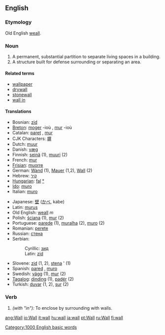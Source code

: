 ==English==

{{rank|honour|individual|girls|808|wall|cry|step|turning}}

===Etymology===
Old English [[weall]].

===Noun===
{{en-noun-reg}}

# A permanent, substantial partition to separate living spaces in a building.
# A structure built for defense surrounding or separating an area.

====Related terms====
*[[wallpaper]]
*[[drywall]]
*[[stonewall]]
*[[wall in]]

====Translations====
{{top}}
*Bosnian: [[zid#Bosnian|zid]] {{m}}
*[[Breton]]: [[moger]] {{f}} -ioù {{p}}, [[mur]] {{f}} -ioù {{p}}
*Catalan: [[paret]] {{f}}, [[mur]] {{m}}
*CJK Characters: [[塀]]
*Dutch: [[muur]]
*Danish: [[væg]]
*Finnish: [[seinä]] (1), [[muuri]] (2)
*French: [[mur]] {{m}}
*[[Frisian]]: [[muorre]]
*German: [[Wand]] {{f}} (1), [[Mauer]] {{f}} (1,2), [[Wall]] {{m}} (2)
*Hebrew: [[קיר]]
*[[Hungarian]]: [[fal]] [[:hu:fal|°]] 
*[[Ido]]: [[muro]]
*Italian: [[muro]] {{m}}
{{mid}}
*Japanese: [[壁]] ([[かべ]], kabe)
*Latin: [[murus]] {{m}}
*Old English: [[weall]] ''m''
*Polish: [[ściana]] {{f}} (1), [[mur]] {{m}} (2)
*Portuguese: [[parede]] {{f}} (1), [[muralha]] {{f}} (2), [[muro]] {{m}} (2)
*Romanian: [[perete]] {{m}}
*Russian: [[стена]] {{f}}
*Serbian:
*:Cyrillic: [[зид#Serbian|зид]] {{m}}
*:Latin: [[zid#Serbian|zid]] {{m}}
*Slovene: [[zid]] {{m}} (1, 2), [[stena]] {{f}}' (1)
*Spanish: [[pared]] {{f}}, [[muro]] {{m}}
*Swedish: [[vägg]] (1), [[mur]] (2)
*[[Tagalog]]: [[dinding]] (1), [[padér]] (2)
*Turkish: [[duvar]] (1, 2), [[sur]] (2)
{{bottom}}

===Verb===
{{en-infl-reg-consonant|wall||}}

# ''(with "in"):'' To enclose by surrounding with walls.

[[Category:1000 English basic words]]

[[ang:Wall]]
[[io:Wall]]
[[it:wall]]
[[hu:wall]]
[[ja:wall]]
[[pt:Wall]]
[[ru:Wall]]
[[fi:wall]]